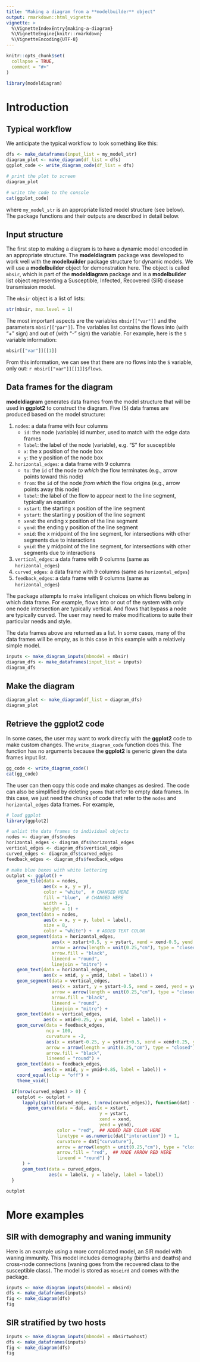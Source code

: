 ```yaml
---
title: "Making a diagram from a **modelbuilder** object"
output: rmarkdown::html_vignette
vignette: >
  %\VignetteIndexEntry{making-a-diagram}
  %\VignetteEngine{knitr::rmarkdown}
  %\VignetteEncoding{UTF-8}
---
```


```r
knitr::opts_chunk$set(
  collapse = TRUE,
  comment = "#>"
)
```

```r
library(modeldiagram)
```

# Introduction

## Typical workflow
We anticipate the typical workflow to look something like this:

```r
dfs <- make_dataframes(input_list = my_model_str)
diagram_plot <- make_diagram(df_list = dfs)
ggplot_code <- write_diagram_code(df_list = dfs)

# print the plot to screen
diagram_plot

# write the code to the console
cat(ggplot_code)
```

where `my_model_str` is an appropriate listed model structure (see below).
The package functions and their outputs are described in detail below.

## Input structure

The first step to making a diagram is to have a dynamic model encoded in an appropriate structure.
The **modeldiagram** package was developed to work well with the **modelbuilder** package structure for dynamic models.
We will use a **modelbuilder** object for demonstration here.
The object is called `mbsir`, which is part of the **modeldiagram** package and is a **modelbuilder** list object representing a Susceptible, Infected, Recovered (SIR) disease transmission model.

The `mbsir` object is a list of lists:

```r
str(mbsir, max.level = 1)
```

The most important aspects are the variables `mbsir[["var"]]` and the parameters `mbsir[["par"]]`.
The variables list contains the flows into (with "+" sign) and out of (with "-" sign) the variable.
For example, here is the `S` variable information:

```r
mbsir[["var"]][[1]]
```

From this information, we can see that there are no flows into the `S` variable, only out: ```r mbsir[["var"]][[1]]$flows```.

## Data frames for the diagram
**modeldiagram** generates data frames from the model structure that will be used in **ggplot2** to construct the diagram.
Five (5) data frames are produced based on the model structure:

1. `nodes`: a data frame with four columns
    * `id`: the node (variable) id number, used to match with the edge data frames
    * `label`: the label of the node (variable), e.g. "S" for susceptible
    * `x`: the x position of the node box
    * `y`: the y position of the node box
1. `horizontal_edges`: a data frame with 9 columns
    * `to`: the `id` of the node *to which* the flow terminates (e.g., arrow points toward this node)
    * `from`: the `id` of the node *from which* the flow origins (e.g., arrow points away this node)
    * `label`: the label of the flow to appear next to the line segment, typically an equation
    * `xstart`: the starting x position of the line segment
    * `ystart`: the starting y position of the line segment
    * `xend`: the ending x position of the line segment
    * `yend`: the ending y position of the line segment
    * `xmid`: the x midpoint of the line segment, for intersections with other segments due to interactions
    * `ymid`: the y midpoint of the line segment, for intersections with other segments due to interactions
1. `vertical_edges`: a data frame with 9 columns (same as `horizontal_edges`)
1. `curved_edges`: a data frame with 9 columns (same as `horizontal_edges`)
1. `feedback_edges`: a data frame with 9 columns (same as `horizontal_edges`)

The package attempts to make intelligent choices on which flows belong in which data frame.
For example, flows into or out of the system with only one node intersection are typically vertical.
And flows that bypass a node are typically curved.
The user may need to make modifications to suite their particular needs and style.

The data frames above are returned as a list.
In some cases, many of the data frames will be empty, as is this case in this example with a relatively simple model.

```r
inputs <- make_diagram_inputs(mbmodel = mbsir)
diagram_dfs <- make_dataframes(input_list = inputs)
diagram_dfs
```

## Make the diagram

```r
diagram_plot <- make_diagram(df_list = diagram_dfs)
diagram_plot
```

## Retrieve the ggplot2 code

In some cases, the user may want to work directly with the **ggplot2** code to make custom changes.
The `write_diagram_code` function does this.
The function has no arguments because the **ggplot2** is generic given the data frames input list.

```r
gg_code <- write_diagram_code()
cat(gg_code)
```

The user can then copy this code and make changes as desired.
The code can also be simplified by deleting `geoms` that refer to empty data frames.
In this case, we just need the chunks of code that refer to the `nodes` and `horizontal_edges` data frames.
For example,

```r
# load ggplot
library(ggplot2)

# unlist the data frames to individual objects
nodes <- diagram_dfs$nodes
horizontal_edges <- diagram_dfs$horizontal_edges
vertical_edges <- diagram_dfs$vertical_edges
curved_edges <- diagram_dfs$curved_edges
feedback_edges <- diagram_dfs$feedback_edges

# make blue boxes with white lettering
outplot <- ggplot() +
    geom_tile(data = nodes,
              aes(x = x, y = y),
              color = "white",  # CHANGED HERE
              fill = "blue",  # CHANGED HERE
              width = 1,
              height = 1) +
    geom_text(data = nodes,
              aes(x = x, y = y, label = label),
              size = 8,
              color = "white") +  # ADDED TEXT COLOR
    geom_segment(data = horizontal_edges,
                 aes(x = xstart+0.5, y = ystart, xend = xend-0.5, yend = yend),
                 arrow = arrow(length = unit(0.25,"cm"), type = "closed"),
                 arrow.fill = "black",
                 lineend = "round",
                 linejoin = "mitre") +
    geom_text(data = horizontal_edges,
              aes(x = xmid, y = ymid, label = label)) +
    geom_segment(data = vertical_edges,
                 aes(x = xstart, y = ystart-0.5, xend = xend, yend = yend+0.5),
                 arrow = arrow(length = unit(0.25,"cm"), type = "closed"),
                 arrow.fill = "black",
                 lineend = "round",
                 linejoin = "mitre") +
    geom_text(data = vertical_edges,
              aes(x = xmid+0.25, y = ymid, label = label)) +
    geom_curve(data = feedback_edges,
               ncp = 100,
               curvature = -2,
               aes(x = xstart-0.25, y = ystart+0.5, xend = xend+0.25, yend = yend+0.5),
               arrow = arrow(length = unit(0.25,"cm"), type = "closed"),
               arrow.fill = "black",
               lineend = "round") +
    geom_text(data = feedback_edges,
              aes(x = xmid, y = ymid+0.85, label = label)) +
    coord_equal(clip = "off") +
    theme_void()

  if(nrow(curved_edges) > 0) {
    outplot <- outplot +
      lapply(split(curved_edges, 1:nrow(curved_edges)), function(dat) {
        geom_curve(data = dat, aes(x = xstart,
                                   y = ystart,
                                   xend = xend,
                                   yend = yend),
                   color = "red",  ## ADDED RED COLOR HERE  
                   linetype = as.numeric(dat["interaction"]) + 1,
                   curvature = dat["curvature"],
                   arrow = arrow(length = unit(0.25,"cm"), type = "closed"),
                   arrow.fill = "red",  ## MADE ARROW RED HERE
                   lineend = "round") }
      ) +
      geom_text(data = curved_edges,
                aes(x = labelx, y = labely, label = label))
  }

outplot
```

# More examples

## SIR with demography and waning immunity

Here is an example using a more complicated model, an SIR model with waning immunity.
This model includes demography (births and deaths) and cross-node connections (waning goes from the recovered class to the susceptible class).
The model is stored as `mbseird` and comes with the package.

```r
inputs <- make_diagram_inputs(mbmodel = mbsird)
dfs <- make_dataframes(inputs)
fig <- make_diagram(dfs)
fig
```

## SIR stratified by two hosts

```r
inputs <- make_diagram_inputs(mbmodel = mbsirtwohost)
dfs <- make_dataframes(inputs)
fig <- make_diagram(dfs)
fig
```
